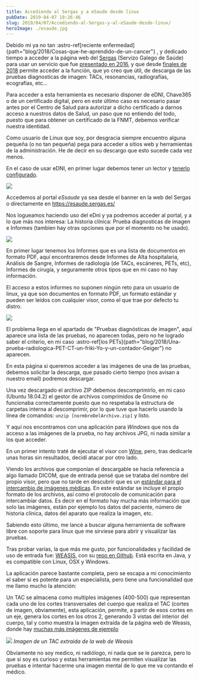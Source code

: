 ```yaml
---
title: Accediendo al Sergas y a eSaude desde linux
pubDate: 2019-04-07 19:26:46
slug: 2019/04/07/Accediendo-al-Sergas-y-al-eSaude-desde-linux/
heroImage: ./esaude.jpg
---
```


Debido mi ya no tan
:astro-ref[reciente enfermedad]{path="blog/2018/Cosas-que-he-aprendido-de-un-cancer"}
, y dedicado tiempo a acceder a la página web del [Sergas](https://www.sergas.es/) (Servizo Galego de Saúde) para usar un servicio que fue [presentado en 2016](https://www.farodevigo.es/gran-vigo/2016/05/11/sergas-lanza-app-consultar-tratamientos/1458511.html), y que desde [finales de 2018](https://www.lavozdegalicia.es/noticia/galicia/2018/12/17/puede-consultar-pruebas-medicas-internet/0003_201812G17P49913.htm) permite acceder a la función, que yo creo que útil, de descarga de las pruebas diagnosticas de imagen: TACs, resonancias, radiografías, ecografías, etc...

Para acceder a esta herramienta es necesario disponer de eDNI, Chave365 o de un certificado digital, pero en este último caso es necesario pasar antes por el Centro de Salud para autorizar a dicho certificado a darnos acceso a nuestros datos de Salud, un paso que no entiendo del todo, puesto que para obtener un certificado de la FNMT, debemos verificar nuestra identidad.

Como usuario de Linux que soy, por desgracia siempre encuentro alguna pequeña (o no tan pequeña) pega para acceder a sitios web y herramientas de la administración. He de decir en su descargo que esto sucede cada vez menos.

En el caso de usar eDNI, en primer lugar debemos tener un lector y [tenerlo configurado](https://www.vidaxp.com/tecnologia/como-configurar-dnie-ubuntu-chrome-firefox/).

![](esaude-login.png)

Accedemos al portal _eSsaude_ ya sea desde el banner en la web del Sergas o directamente en
https://esaude.sergas.es/

Nos logueamos haciendo uso del eDni y ya podremos acceder al portal, y a lo que más nos interesa: La historia clínica: Prueba diagnosticas de imagen e Informes (tambíen hay otras opciones que por el momento no he usado).

![](esaude-historiaclinica.png)

En primer lugar tenemos los Informes que es una lista de documentos en formato PDF, aquí encontraremos desde Informes de Alta hospitalaria, Análisis de Sangre, Informes de radiología (de TACs, escáneres, PETs, etc), Informes de cirugía, y seguramente otros tipos que en mi caso no hay información.

El acceso a estos informes no suponen ningún reto para un usuario de linux, ya que son documentos en formato PDF, un formato estándar y pueden ser leídos con cualquier visor, como el que trae por defecto tu distro.

![](esaude-probasimaxe.png)

El problema llega en el apartado de "Pruebas diagnósticas de imagen", aquí aparece una lista de las pruebas, no aparecen todas, pero no he logrado saber el criterio, en mi caso
:astro-ref[los PETs]{path="blog/2018/Una-prueba-radiologica-PET-CT-un-friki-Yo-y-un-contador-Geiger"}
no aparecen.

En esta página si queremos acceder a las imágenes de una de las pruebas, debemos solicitar la descarga, que pasado cierto tiempo (nos avisan a nuestro email) podremos descargar.

Una vez descargado el archivo ZIP debemos descomprimirlo, en mi caso (Ubuntu 18.04.2) el gestor de archivos comprimidos de Gnome no funcionaba correctamente puesto que no respetaba la estructura de carpetas interna al descomprimir, por lo que tuve que hacerlo usando la línea de comandos: `unzip [normbreDelArchivo.zip]` y listo.

Y aquí nos encontramos con una aplicación para _Windows_ que nos da acceso a las imágenes de la prueba, no hay archivos JPG, ni nada similar a los que acceder.

En un primer intento traté de ejecutar el visor con [Wine](https://www.winehq.org/), pero, tras dedicarle unas horas sin resultados, decidí atacar por otro lado.

Viendo los archivos que componían el descargable se hacía referencia a algo llamado DICOM, que de entrada pensé que se trataba del nombre del propio visor, pero que no tarde en descubrir que es un [estándar para el intercambio de imágenes médicas](https://es.wikipedia.org/wiki/DICOM). En este estándar se incluye el propio formato de los archivos, así como el protocolo de comunicación para intercambiar datos. Es decir en el formato hay mucha más información que solo las imágenes, están por ejemplo los datos del paciente, número de historia clínica, datos del aparato que realiza la imagen, etc.

Sabiendo esto último, me lancé a buscar alguna herramienta de software libre con soporte para linux que me sirviese para abrir y visualizar las pruebas.

Tras probar varias, la que más me gusto, por funcionalidades y facilidad de uso de entrada fue:
[WEASIS](https://nroduit.github.io/en/), con su [repo en Github](https://github.com/nroduit/Weasis). Está escrita en Java, y es compatible con Linux, OSX y Windows.

La aplicación parece bastante completa, pero se escapa a mi conocimiento el saber si es potente para un especialista, pero tiene una funcionalidad que me llamo mucho la atención:

Un TAC se almacena como multiples imágenes (400-500) que representan cada uno de los cortes transversales del cuerpo que realiza el TAC (cortes de imagen, obviamente), esta aplicación, permite, a partir de esos cortes en un eje, genera los cortes en los otros 2, generando 3 vistas del interior del cuerpo, tal y como muestra la imagen extraída de la página web de Weasis, donde hay [muchas más imágenes de ejemplo](https://nroduit.github.io/en/)

![](esaude-weasis.jpg)
_Imagen de un TAC extraida de la web de Weasis_

Obviamente no soy medico, ni radiólogo, ni nada que se le parezca, pero lo que si soy es curioso y estas herramientas me permiten visualizar las pruebas e intentar hacerme una imagen mental de lo que me va contando el médico.
